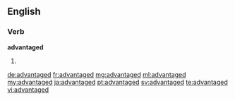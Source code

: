 ==English==

===Verb===
'''advantaged'''

# {{en-past of|advantage}}

[[de:advantaged]]
[[fr:advantaged]]
[[mg:advantaged]]
[[ml:advantaged]]
[[my:advantaged]]
[[ja:advantaged]]
[[pt:advantaged]]
[[sv:advantaged]]
[[te:advantaged]]
[[vi:advantaged]]